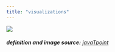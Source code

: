 ```yaml
---
title: "visualizations"
---
```


![](/images/placeholders/data_viz.png)

###### **definition and image source:** [javaTpoint](https://www.javatpoint.com/what-is-data-visualization){target="_blank"}
